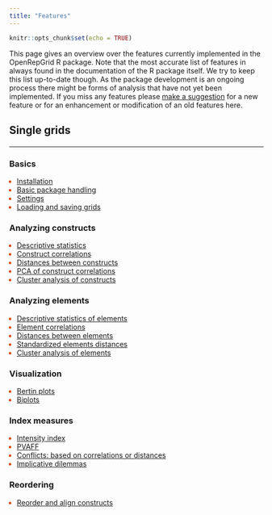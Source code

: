 ```yaml
---
title: "Features"
---
```


<style>
.overview-box h2 {
  margin-bottom: 20px;
}

.overview-box ul{
    margin-top: 0;
    margin-bottom: 10px;
    padding-left: 15px;
    color: #dd4814;
}
</style>

```r
knitr::opts_chunk$set(echo = TRUE)
```

This page gives an overview over the features currently implemented in the OpenRepGrid R package. Note that the most accurate list of features in always found in the documentation of the R package itself. We try to keep this list up-to-date though. As the package development is an ongoing process there might be forms of analysis that have not yet been implemented. If you miss any features please [make a suggestion](contribute.html) for a new feature or for an enhancement or modification of an old features here.

<div class="container overview-box">
<div class="row">

<h2>Single grids</h2>
<hr class="soften">


<div class="col-md-3">

  <!-- Basics -->
  <h3>Basics</h3>
  * [Installation](installation.html)
  * [Basic package handling](basics-manipulations.html)
  * [Settings](settings.html)
  * [Loading and saving grids](loading.html)
  
  <!-- Analyzing constructs -->
  <h3>Analyzing constructs</h3>
  * [Descriptive statistics](descriptives.html)
  * [Construct correlations](constructs-correlation.html)
  * [Distances between constructs](constructs-distances.html)
  * [PCA of construct correlations](constructs-pca.html)
  * [Cluster analysis of constructs](clustering.html)
  
</div>
  

<!-- col 2 -->
<div class="col-md-3">

  <!-- Analyzing elements -->
  <h3>Analyzing elements</h3>
  * [Descriptive statistics of elements](descriptives.html)
  * [Element correlations](elements-correlation.html)
  * [Distances between elements](elements-distances.html)
  * [Standardized elements distances](elements-distances-standardized.html)
  * [Cluster analysis of elements](clustering.html)
  
  <h3>Visualization</h3>
  * [Bertin plots](visualization-bertin.html)
  * [Biplots](visualization-biplot.html)
  
</div>
  

<div class="col-md-3">

  <h3>Index measures</h3>
  * [Intensity index](measures-intensity.html)
  * [PVAFF](measures-pvaff.html)
  * [Conflicts: based on correlations or distances](measures-conflict.html)
  * [Implicative dilemmas](measures-implicative.html)
  
  <h3>Reordering</h3>
  * [Reorder and align constructs](reordering.html)
  
  
</div>

</div>
</div>



